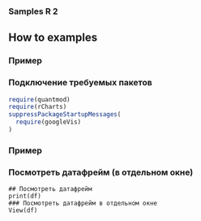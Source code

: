 ### Samples R 2

## How to examples

### Пример
### Подключение требуемых пакетов
```r
require(quantmod)
require(rCharts)
suppressPackageStartupMessages(
  require(googleVis)
)
```

### Пример
### Посмотреть датафрейм (в отдельном окне)
```
## Посмотреть датафрейм
print(df)
### Посмотреть датафрейм в отдельном окне
View(df)
```